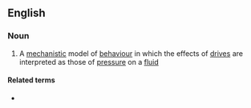 ==English==

===Noun===
{{en-noun|-}}

# {{label|en|psychology}} A [[mechanistic]] model of [[behaviour]] in which the effects of [[drive]]s are interpreted as those of [[pressure]] on a [[fluid]]

====Related terms====
* {{l|en|psychohydraulic}}